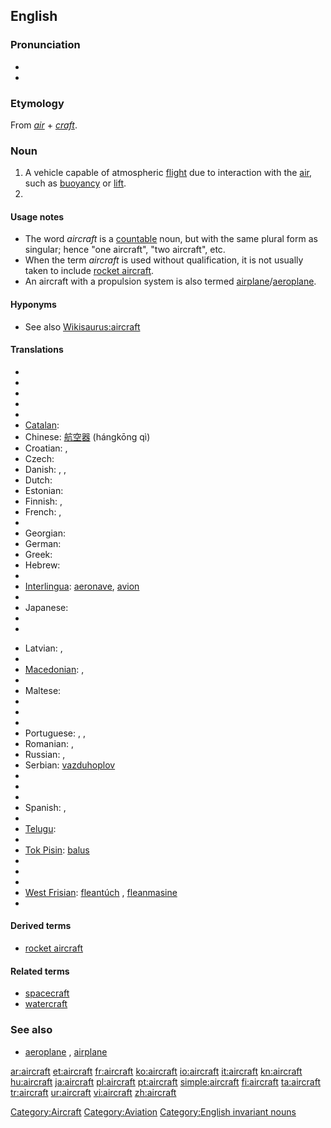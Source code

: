{{wikipedia}}
==English==

===Pronunciation===
* {{IPA|/ɛəkɹɑː̩ft/}}
* {{audio|en-us-aircraft.ogg|Audio (US)}}

===Etymology===
From ''[[air]]'' + ''[[craft]]''.

===Noun===
{{en-noun|pl=aircraft|pl2=aircrafts}}

# A vehicle capable of atmospheric [[flight]] due to interaction with the [[air]], such as [[buoyancy]] or [[lift]].
# {{plural of|[[aircraft]]}}

====Usage notes====
* The word ''aircraft'' is a [[Appendix:Glossary#countable|countable]] noun, but with the same plural form as singular; hence "one aircraft", "two aircraft", etc.
* When the term ''aircraft'' is used without qualification, it is not usually taken to include [[rocket aircraft]].
* An aircraft with a propulsion system is also termed [[airplane]]/[[aeroplane]].

====Hyponyms====
* See also [[Wikisaurus:aircraft]]

====Translations====
{{trans-top|machine capable of atmospheric flight}}
* {{trreq|Albanian}}
* {{trreq|Arabic}}
* {{trreq|Armenian}}
* {{trreq|Basque}}
* {{trreq|Bulgarian}}
* [[Catalan]]: {{t|ca|aeronau|f}}
* Chinese: [[航空器]] (hángkōng qì)
* Croatian: {{t+|hr|zrakoplov|m|alt=zrȁkoplōv}}, {{t-|hr|letjelica|f|alt=lètjelica}}
* Czech: {{t+|cs|letadlo|n}}
* Danish: {{t|da|luftfartøj|n}},  {{t+|da|fly|n}},  {{t|da|flyvemaskine|c}}
* Dutch: {{t+|nl|vliegtuig|n}}
* Estonian: {{t-|et|õhusõiduk}}
* Finnish: {{t+|fi|lentokone}}, {{t+|fi|ilma-alus}}
* French: {{t+|fr|aéronef|m}}, {{t+|fr|avion|m}}
* {{trreq|Galician}}
* Georgian: {{t-|ka|თვითმფრინავი|tr=t'vit'mp'rinavi|sc=Geor|xs=Georgian}}
* German: {{t+|de|Flugzeug|n}}
* Greek: {{t+|el|αεροσκάφος|n|tr=aeroskáfos}}
* Hebrew: {{t+|he|כלי טיס|m|alt=כְּלִי טַיִס|tr=kli-tayis}}
* {{trreq|Hungarian}}
* [[Interlingua]]: [[aeronave]], [[avion]]
* {{trreq|Italian}}
* Japanese: {{t-|ja|航空機|tr=kōkūki}}
* {{trreq|Kannada}}
* {{trreq|Korean}}
{{trans-mid}}
* Latvian: {{t-|lv|lidmašīna|f|xs=Latvian}}, {{t-|lv|lidaparāts|m|xs=Latvian}}
* {{trreq|Luhya}}
* [[Macedonian]]: {{t-|mk|летало|n|tr=létalo}},  {{t-|mk|авион|m|tr=avión}}
* {{trreq|Malayalam}}
* Maltese: {{t-|mt|ajruplan|xs=Maltese}}
* {{trreq|Navajo}}
* {{trreq|Ojibwe}}
* {{trreq|Persian}}
* Portuguese: {{t+|pt|aeronave|f}}, {{t+|pt|avião|m}}, {{t+|pt|aeroplano|m}}
* Romanian: {{t-|ro|avion|n}}, {{t-|ro|aeronavă|f}}
* Russian: {{t|ru|летательный аппарат|m}}, {{t|ru|воздушное судно|n}}
* Serbian: [[vazduhoplov]]
* {{trreq|Serbo-Croatian}}
* {{trreq|Slovak}}
* {{trreq|Slovene}}
* Spanish: {{t+|es|avión|m}}, {{t+|es|aeronave|f}}
* {{trreq|Tamil}}
* [[Telugu]]: {{t+|te|విమానము|tr=vimaanamu}}
* {{trreq|Thai}}
* [[Tok Pisin]]: [[balus]]
* {{trreq|Turkish}}
* {{trreq|Ukrainian}}
* {{trreq|Vietnamese}}
* [[West Frisian]]: [[fleantúch]] {{n}}, [[fleanmasine]]
* {{trreq|Yiddish}}
{{trans-bottom}}

====Derived terms====
* [[rocket aircraft]]

====Related terms====
* [[spacecraft]]
* [[watercraft]]

===See also===
* [[aeroplane]] {{italbrac|UK}}, [[airplane]] {{italbrac|US}}

[[Category:Aircraft]]
[[Category:Aviation]]
[[Category:English invariant nouns]]

[[ar:aircraft]]
[[et:aircraft]]
[[fr:aircraft]]
[[ko:aircraft]]
[[io:aircraft]]
[[it:aircraft]]
[[kn:aircraft]]
[[hu:aircraft]]
[[ja:aircraft]]
[[pl:aircraft]]
[[pt:aircraft]]
[[simple:aircraft]]
[[fi:aircraft]]
[[ta:aircraft]]
[[tr:aircraft]]
[[ur:aircraft]]
[[vi:aircraft]]
[[zh:aircraft]]